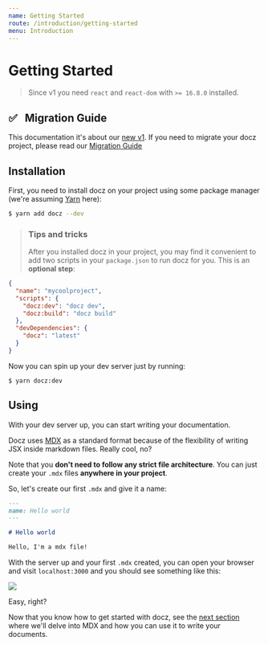 ```yaml
---
name: Getting Started
route: /introduction/getting-started
menu: Introduction
---
```


# Getting Started

> Since v1 you need `react` and `react-dom` with `>= 16.8.0` installed.

## ✅️ &nbsp; Migration Guide

This documentation it's about our [new v1](https://github.com/pedronauck/docz/pull/656).
If you need to migrate your docz project, please read our [Migration Guide](https://github.com/pedronauck/docz/blob/master/MIGRATION_GUIDE.md)

## Installation

First, you need to install docz on your project using some package manager (we're assuming [Yarn](https://yarnpkg.com/) here):

```bash
$ yarn add docz --dev
```

> ### Tips and tricks
>
> After you installed docz in your project, you may find it convenient to add two scripts in your `package.json` to run docz for you. This is an **optional step**:

```json
{
  "name": "mycoolproject",
  "scripts": {
    "docz:dev": "docz dev",
    "docz:build": "docz build"
  },
  "devDependencies": {
    "docz": "latest"
  }
}
```

Now you can spin up your dev server just by running:

```
$ yarn docz:dev
```

## Using

With your dev server up, you can start writing your documentation.

Docz uses [MDX](https://github.com/mdx-js/specification) as a standard format because of the flexibility of writing JSX inside markdown files. Really cool, no?

Note that you **don't need to follow any strict file architecture**. You can just create your `.mdx` files **anywhere in your project**.

So, let's create our first `.mdx` and give it a name:

```markdown
---
name: Hello world
---

# Hello world

Hello, I'm a mdx file!
```

With the server up and your first `.mdx` created, you can open your browser and visit `localhost:3000` and you should see something like this:

![](https://cdn-std.dprcdn.net/files/acc_649651/ZOUyUu)

Easy, right?

Now that you know how to get started with docz, see the [next section](/introduction/writing-mdx) where we'll delve into MDX and how you can use it to write your documents.
